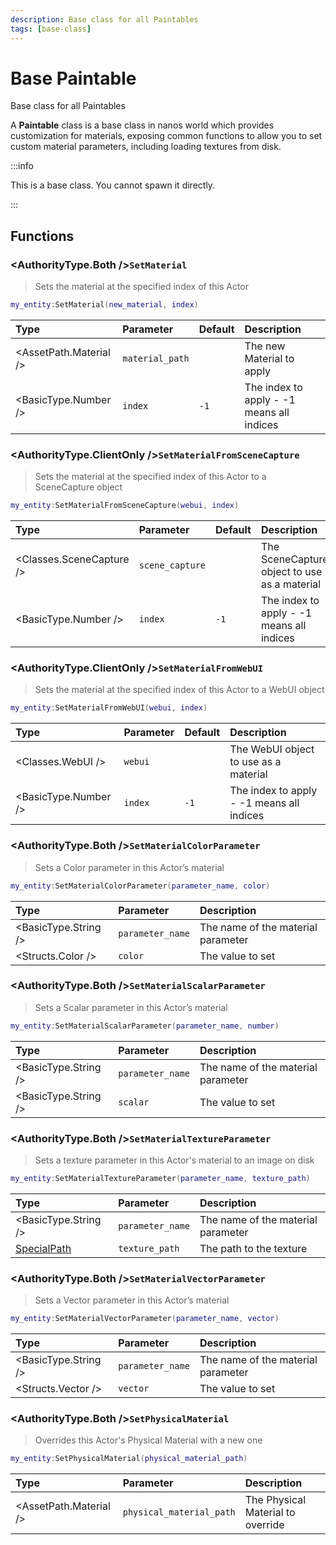```yaml
---
description: Base class for all Paintables
tags: [base-class]
---
```


# Base Paintable

Base class for all Paintables


A **Paintable** class is a base class in nanos world which provides customization for materials, exposing common functions to allow you to set custom material parameters, including loading textures from disk.

:::info

This is a base class. You cannot spawn it directly.

:::


## Functions


<BasePaintableFunctions hidden_reference={true} />


### <AuthorityType.Both />`SetMaterial`

> Sets the material at the specified index of this Actor

```lua
my_entity:SetMaterial(new_material, index)
```

| Type | Parameter | Default | Description |
| :--- | :--- | :--- | :--- |
| <AssetPath.Material /> | `material_path` |  | The new Material to apply |
| <BasicType.Number /> | `index` | `-1` | The index to apply - -1 means all indices |


### <AuthorityType.ClientOnly />`SetMaterialFromSceneCapture`

> Sets the material at the specified index of this Actor to a SceneCapture object

```lua
my_entity:SetMaterialFromSceneCapture(webui, index)
```

| Type | Parameter | Default | Description |
| :--- | :--- | :--- | :--- |
| <Classes.SceneCapture /> | `scene_capture` | | The SceneCapture object to use as a material |
| <BasicType.Number /> | `index` | `-1` | The index to apply - -1 means all indices |


### <AuthorityType.ClientOnly />`SetMaterialFromWebUI`

> Sets the material at the specified index of this Actor to a WebUI object

```lua
my_entity:SetMaterialFromWebUI(webui, index)
```

| Type | Parameter | Default | Description |
| :--- | :--- | :--- | :--- |
| <Classes.WebUI /> | `webui` | | The WebUI object to use as a material |
| <BasicType.Number /> | `index` | `-1` | The index to apply - -1 means all indices |


### <AuthorityType.Both />`SetMaterialColorParameter`

> Sets a Color parameter in this Actor’s material

```lua
my_entity:SetMaterialColorParameter(parameter_name, color)
```

| Type | Parameter | Description |
| :--- | :--- | :--- |
| <BasicType.String /> | `parameter_name` | The name of the material parameter |
| <Structs.Color /> | `color` | The value to set |


### <AuthorityType.Both />`SetMaterialScalarParameter`

> Sets a Scalar parameter in this Actor’s material

```lua
my_entity:SetMaterialScalarParameter(parameter_name, number)
```

| Type | Parameter | Description |
| :--- | :--- | :--- |
| <BasicType.String /> | `parameter_name` | The name of the material parameter |
| <BasicType.String /> | `scalar` | The value to set |


### <AuthorityType.Both />`SetMaterialTextureParameter`

> Sets a texture parameter in this Actor's material to an image on disk

```lua
my_entity:SetMaterialTextureParameter(parameter_name, texture_path)
```

| Type | Parameter | Description |
| :--- | :--- | :--- |
| <BasicType.String /> | `parameter_name` | The name of the material parameter |
| [SpecialPath](./scripting-reference/glossary/basic-types.md#specialpath) | `texture_path` | The path to the texture |


### <AuthorityType.Both />`SetMaterialVectorParameter`

> Sets a Vector parameter in this Actor’s material

```lua
my_entity:SetMaterialVectorParameter(parameter_name, vector)
```

| Type | Parameter | Description |
| :--- | :--- | :--- |
| <BasicType.String /> | `parameter_name` | The name of the material parameter |
| <Structs.Vector /> | `vector` | The value to set |


### <AuthorityType.Both />`SetPhysicalMaterial`

> Overrides this Actor's Physical Material with a new one

```lua
my_entity:SetPhysicalMaterial(physical_material_path)
```

| Type | Parameter | Description |
| :--- | :--- | :--- |
| <AssetPath.Material /> | `physical_material_path` | The Physical Material to override |
